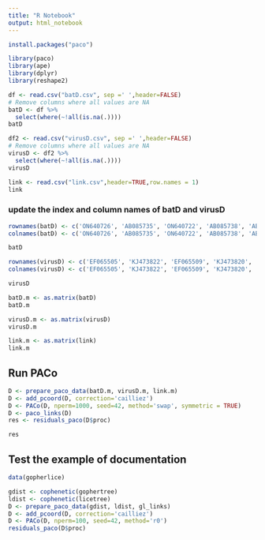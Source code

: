 ```yaml
---
title: "R Notebook"
output: html_notebook
---
```

```r
install.packages("paco")
```


```r
library(paco)
library(ape)
library(dplyr)
library(reshape2)
```

```r
df <- read.csv("batD.csv", sep =' ',header=FALSE)
# Remove columns where all values are NA
batD <- df %>% 
  select(where(~!all(is.na(.))))
batD
```

```r
df2 <- read.csv("virusD.csv", sep =' ',header=FALSE)
# Remove columns where all values are NA
virusD <- df2 %>% 
  select(where(~!all(is.na(.))))
virusD
```

```r
link <- read.csv("link.csv",header=TRUE,row.names = 1)
link
```

### update the index and column names of batD and virusD

```r
rownames(batD) <- c('ON640726', 'AB085735', 'ON640722', 'AB085738', 'AB085739', 'AB106608', 'AB085731', 'MZ936290', 'KP972690', 'HM134917', 'ON012504', 'KX261916', 'JX502551', 'OP894116', 'DQ888677', 'ON640662', 'MN366288')
colnames(batD) <- c('ON640726', 'AB085735', 'ON640722', 'AB085738', 'AB085739', 'AB106608', 'AB085731', 'MZ936290', 'KP972690', 'HM134917', 'ON012504', 'KX261916', 'JX502551', 'OP894116', 'DQ888677', 'ON640662', 'MN366288')

batD
```

```r
rownames(virusD) <- c('EF065505', 'KJ473822', 'EF065509', 'KJ473820', 'KJ473821', 'NC', 'GU190215', 'MG772933', 'MG772934', 'MN996532', 'DQ022305', 'DQ084200', 'GQ153545', 'GQ153544', 'GQ153546', 'GQ153548', 'GQ153540', 'GQ153539', 'GQ153541', 'DQ084199', 'GQ153547', 'GQ153543', 'GQ153542', 'DQ648857', 'DQ412043', 'KJ473814', 'KJ473812', 'KJ473813', 'KJ473811', 'JX993987', 'KY770859', 'KY770858', 'KJ473816', 'KT444582', 'KY417150', 'KY417146', 'KY417144', 'KC881005', 'KF367457', 'KC881006', 'KY417152', 'KY417151', 'MK211376', 'KY417147', 'KY417148', 'KY417143', 'KY417149', 'MK211377', 'KY417142', 'FJ588686', 'DQ071615', 'KJ473815', 'KF569996', 'JX993988', 'KU973692', 'KF636752', 'KJ473795', 'EU420138', 'KJ473796', 'EU420137', 'EU420139', 'KJ473797', 'KJ473800', 'KJ473798', 'KJ473799', 'KJ473807', 'KJ473806', 'EF203065', 'KJ473808')
colnames(virusD) <- c('EF065505', 'KJ473822', 'EF065509', 'KJ473820', 'KJ473821', 'NC', 'GU190215', 'MG772933', 'MG772934', 'MN996532', 'DQ022305', 'DQ084200', 'GQ153545', 'GQ153544', 'GQ153546', 'GQ153548', 'GQ153540', 'GQ153539', 'GQ153541', 'DQ084199', 'GQ153547', 'GQ153543', 'GQ153542', 'DQ648857', 'DQ412043', 'KJ473814', 'KJ473812', 'KJ473813', 'KJ473811', 'JX993987', 'KY770859', 'KY770858', 'KJ473816', 'KT444582', 'KY417150', 'KY417146', 'KY417144', 'KC881005', 'KF367457', 'KC881006', 'KY417152', 'KY417151', 'MK211376', 'KY417147', 'KY417148', 'KY417143', 'KY417149', 'MK211377', 'KY417142', 'FJ588686', 'DQ071615', 'KJ473815', 'KF569996', 'JX993988', 'KU973692', 'KF636752', 'KJ473795', 'EU420138', 'KJ473796', 'EU420137', 'EU420139', 'KJ473797', 'KJ473800', 'KJ473798', 'KJ473799', 'KJ473807', 'KJ473806', 'EF203065', 'KJ473808')

virusD
```

```r
batD.m <- as.matrix(batD)
batD.m 
```

```r
virusD.m <- as.matrix(virusD)
virusD.m 
```

```r
link.m <- as.matrix(link)
link.m 
```




## Run PACo

```r
D <- prepare_paco_data(batD.m, virusD.m, link.m)
D <- add_pcoord(D, correction='cailliez')
D <- PACo(D, nperm=1000, seed=42, method='swap', symmetric = TRUE)
D <- paco_links(D)
res <- residuals_paco(D$proc)
```

```r
res
```


## Test the example of documentation

```r
data(gopherlice)

gdist <- cophenetic(gophertree)
ldist <- cophenetic(licetree)
D <- prepare_paco_data(gdist, ldist, gl_links)
D <- add_pcoord(D, correction='cailliez')
D <- PACo(D, nperm=100, seed=42, method='r0')
residuals_paco(D$proc)
```

















